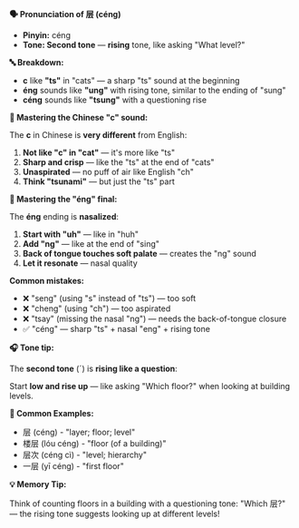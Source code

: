 **🗣️ Pronunciation of 层 (céng)**

- **Pinyin:** céng
- **Tone: Second tone** — **rising** tone, like asking "What level?"

**🔤 Breakdown:**

- **c** like **"ts"** in "cats" — a sharp "ts" sound at the beginning
- **éng** sounds like **"ung"** with rising tone, similar to the ending of "sung"
- **céng** sounds like **"tsung"** with a questioning rise

**🎯 Mastering the Chinese "c" sound:**

The **c** in Chinese is **very different** from English:

1. **Not like "c" in "cat"** — it's more like "ts"
2. **Sharp and crisp** — like the "ts" at the end of "cats"
3. **Unaspirated** — no puff of air like English "ch"
4. **Think "tsunami"** — but just the "ts" part

**🎯 Mastering the "éng" final:**

The **éng** ending is **nasalized**:

1. **Start with "uh"** — like in "huh"
2. **Add "ng"** — like at the end of "sing"
3. **Back of tongue touches soft palate** — creates the "ng" sound
4. **Let it resonate** — nasal quality

**Common mistakes:**

- ❌ "seng" (using "s" instead of "ts") — too soft
- ❌ "cheng" (using "ch") — too aspirated
- ❌ "tsay" (missing the nasal "ng") — needs the back-of-tongue closure
- ✅ "céng" — sharp "ts" + nasal "eng" + rising tone

**🎧 Tone tip:**

The **second tone** (ˊ) is **rising like a question**:

Start **low and rise up** — like asking "Which floor?" when looking at building levels.

**📝 Common Examples:**

- 层 (céng) - "layer; floor; level"
- 楼层 (lóu céng) - "floor (of a building)"
- 层次 (céng cì) - "level; hierarchy"
- 一层 (yī céng) - "first floor"

**💡 Memory Tip:**

Think of counting floors in a building with a questioning tone: "Which 层?" — the rising tone
suggests looking up at different levels!
